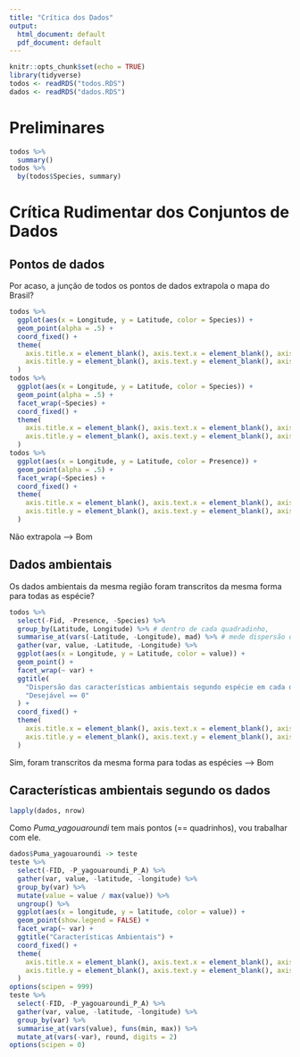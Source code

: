 ```yaml
---
title: "Crítica dos Dados"
output:
  html_document: default
  pdf_document: default
---
```


```r
knitr::opts_chunk$set(echo = TRUE)
library(tidyverse)
todos <- readRDS("todos.RDS")
dados <- readRDS("dados.RDS")
```

# Preliminares

```r
todos %>%
  summary()
todos %>%
  by(todos$Species, summary)
```

# Crítica Rudimentar dos Conjuntos de Dados

## Pontos de dados

Por acaso, a junção de todos os pontos de dados extrapola o mapa do Brasil?

```r
todos %>%
  ggplot(aes(x = Longitude, y = Latitude, color = Species)) +
  geom_point(alpha = .5) +
  coord_fixed() +
  theme(
    axis.title.x = element_blank(), axis.text.x = element_blank(), axis.ticks.x = element_blank(),
    axis.title.y = element_blank(), axis.text.y = element_blank(), axis.ticks.y = element_blank()
  )
todos %>%
  ggplot(aes(x = Longitude, y = Latitude, color = Species)) +
  geom_point(alpha = .5) +
  facet_wrap(~Species) +
  coord_fixed() +
  theme(
    axis.title.x = element_blank(), axis.text.x = element_blank(), axis.ticks.x = element_blank(),
    axis.title.y = element_blank(), axis.text.y = element_blank(), axis.ticks.y = element_blank()
  )
todos %>%
  ggplot(aes(x = Longitude, y = Latitude, color = Presence)) +
  geom_point(alpha = .5) +
  facet_wrap(~Species) +
  coord_fixed() +
  theme(
    axis.title.x = element_blank(), axis.text.x = element_blank(), axis.ticks.x = element_blank(),
    axis.title.y = element_blank(), axis.text.y = element_blank(), axis.ticks.y = element_blank()
  )
```

Não extrapola --> Bom

## Dados ambientais

Os dados ambientais da mesma região foram transcritos da mesma forma para todas as espécie?

```r
todos %>%
  select(-Fid, -Presence, -Species) %>%
  group_by(Latitude, Longitude) %>% # dentro de cada quadradinho,
  summarise_at(vars(-Latitude, -Longitude), mad) %>% # mede dispersão de cada regressora
  gather(var, value, -Latitude, -Longitude) %>% 
  ggplot(aes(x = Longitude, y = Latitude, color = value)) +
  geom_point() +
  facet_wrap(~ var) +
  ggtitle(
    "Dispersão das características ambientais segundo espécie em cada quadrado",
    "Desejável == 0"
  ) +
  coord_fixed() +
  theme(
    axis.title.x = element_blank(), axis.text.x = element_blank(), axis.ticks.x = element_blank(),
    axis.title.y = element_blank(), axis.text.y = element_blank(), axis.ticks.y = element_blank()
  )
```

Sim, foram transcritos da mesma forma para todas as espécies --> Bom

## Características ambientais segundo os dados

```r
lapply(dados, nrow)
```

Como *Puma_yagouaroundi* tem mais pontos (== quadrinhos), vou trabalhar com ele.

```r
dados$Puma_yagouaroundi -> teste
teste %>%
  select(-FID, -P_yagouaroundi_P_A) %>%
  gather(var, value, -latitude, -longitude) %>%
  group_by(var) %>%
  mutate(value = value / max(value)) %>% 
  ungroup() %>% 
  ggplot(aes(x = longitude, y = latitude, color = value)) +
  geom_point(show.legend = FALSE) +
  facet_wrap(~ var) +
  ggtitle("Características Ambientais") +
  coord_fixed() +
  theme(
    axis.title.x = element_blank(), axis.text.x = element_blank(), axis.ticks.x = element_blank(),
    axis.title.y = element_blank(), axis.text.y = element_blank(), axis.ticks.y = element_blank()
  )
options(scipen = 999)
teste %>%
  select(-FID, -P_yagouaroundi_P_A) %>%
  gather(var, value, -latitude, -longitude) %>%
  group_by(var) %>% 
  summarise_at(vars(value), funs(min, max)) %>%
  mutate_at(vars(-var), round, digits = 2)
options(scipen = 0)

```


